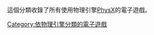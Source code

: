 這個分類收錄了所有使用物理引擎[[PhysX|PhysX]]的電子遊戲。
{{无需细分}}
{{CatAZ}}
{{DEFAULTSORT:PhysX}}
[[Category:依物理引擎分類的電子遊戲|Category:依物理引擎分類的電子遊戲]]